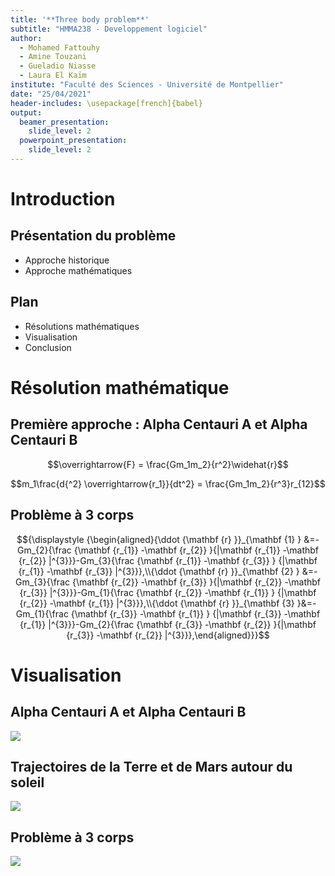 ```yaml
---
title: '**Three body problem**'
subtitle: "HMMA238 - Developpement logiciel"
author:
  - Mohamed Fattouhy
  - Amine Touzani
  - Gueladio Niasse
  - Laura El Kaïm
institute: "Faculté des Sciences - Université de Montpellier"
date: "25/04/2021"
header-includes: \usepackage[french]{babel}
output: 
  beamer_presentation:
    slide_level: 2
  powerpoint_presentation:
    slide_level: 2
---
```


# Introduction

## Présentation du problème

- Approche historique  
- Approche mathématiques  


## Plan

- Résolutions mathématiques  
- Visualisation  
- Conclusion  


# Résolution mathématique

## Première approche : Alpha Centauri A et Alpha Centauri B

$$\overrightarrow{F} = \frac{Gm_1m_2}{r^2}\widehat{r}$$

$$m_1\frac{d{^2} \overrightarrow{r_1}}{dt^2} = \frac{Gm_1m_2}{r^3}r_{12}$$


## Problème à 3 corps

$${\displaystyle {\begin{aligned}{\ddot {\mathbf {r} }}_{\mathbf {1} }
   &=-Gm_{2}{\frac {\mathbf {r_{1}} -\mathbf {r_{2}} }{|\mathbf {r_{1}} -\mathbf {r_{2}} |^{3}}}-Gm_{3}{\frac {\mathbf {r_{1}} -\mathbf {r_{3}} }
   {|\mathbf {r_{1}} -\mathbf {r_{3}} |^{3}}},\\{\ddot {\mathbf {r} }}_{\mathbf {2} }
   &=-Gm_{3}{\frac {\mathbf {r_{2}} -\mathbf {r_{3}} }{|\mathbf {r_{2}} -\mathbf {r_{3}} |^{3}}}-Gm_{1}{\frac {\mathbf {r_{2}} -\mathbf {r_{1}} }
   {|\mathbf {r_{2}} -\mathbf {r_{1}} |^{3}}},\\{\ddot {\mathbf {r} }}_{\mathbf {3} }&=-Gm_{1}{\frac {\mathbf {r_{3}} -\mathbf {r_{1}} }
   {|\mathbf {r_{3}} -\mathbf {r_{1}} |^{3}}}-Gm_{2}{\frac {\mathbf {r_{3}} -\mathbf {r_{2}} }{|\mathbf {r_{3}} -\mathbf {r_{2}} |^{3}}},\end{aligned}}}$$  


# Visualisation

## Alpha Centauri A et Alpha Centauri B

![](Images/Img.png)

## Trajectoires de la Terre et de Mars autour du soleil

![](Images/orbite.jpg)


## Problème à 3 corps

![](Images/file_000.png)

